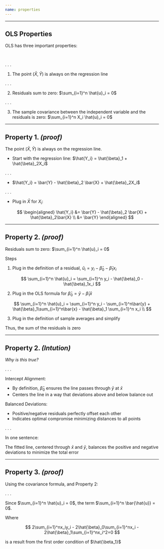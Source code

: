 ```yaml
---
name: properties
---
```


---

## OLS Properties

[OLS]{.hi} has [three]{.note} important properties:

<br>

. . .

1. The point $(\bar{X}, \bar{Y})$ is always on the regression line

. . .

2. Residuals sum to zero: $\sum_{i=1}^n \hat{u}_i = 0$

. . .

3. The sample covariance between the independent variable and the residuals is zero: $\sum_{i=1}^n X_i \hat{u}_i = 0$

---

## Property 1. _(proof)_

The point $(\bar{X}, \bar{Y})$ is always on the regression line.

- Start with the regression line: $\hat{Y_i} = \hat{\beta}_1 + \hat{\beta}_2X_i$

. . .

- $\hat{Y_i} = \bar{Y} - \hat{\beta}_2 \bar{X} + \hat{\beta}_2X_i$

. . .

- Plug in $\bar{X}$ for $X_i$:

$$
\begin{aligned}
\hat{Y_i} &= \bar{Y} - \hat{\beta}_2 \bar{X} + \hat{\beta}_2\bar{X} \\
&= \bar{Y}
\end{aligned}
$$

---

## Property [2.]{.note} _(proof)_ {.scrollable}


Residuals sum to zero: $\sum_{i=1}^n \hat{u}_i = 0$

[Steps]{.note} 

1. Plug in the definition of a residual, $\hat{u}_i = y_i - \hat{\beta}_0 - \hat{\beta}_1x_i$

$$
\sum_{i=1}^n \hat{u}_i = \sum_{i=1}^n y_i - \hat{\beta}_0 - \hat{\beta}_1x_i
$$

2. Plug in the OLS formula for $\hat{\beta}_0 = \bar{y}-\hat{\beta}_1\bar{x}$

$$
\sum_{i=1}^n \hat{u}_i = \sum_{i=1}^n y_i - \sum_{i=1}^n\bar{y} + \hat{\beta}_1\sum_{i=1}^n\bar{x} - \hat{\beta}_1 \sum_{i=1}^n x_i \\
$$

3. Plug in the definition of sample averages and simplify
   
\begin{align*}
 \sum_{i=1}^n \hat{u}_i & = \sum_{i=1}^n y_i - n \left( \frac{1}{n} \sum_{i=1}^n y_i \right) + \hat{\beta}_1 n \left(\frac{1}{n} \sum_{i=1}^n x_i\right) - \hat{\beta}_1 \sum_{i=1}^n x_i \\
 &= \sum_{i=1}^n \left(y_i -  y_i\right)  + \hat{\beta}_1 \sum_{i=1}^n\left( x_i - x_i\right) \\
 &=0
\end{align*}


Thus, the sum of the residuals is zero

---

## Property [2.]{.note} _(Intution)_

_Why is this true?_

. . .

[Intercept Alignment]{.note}: 

- By definition, $\hat{\beta}_0$ ensures the line passes through $\bar{y}$ at $\bar{x}$ 
- Centers the line in a way that deviations above and below balance out

[Balanced Deviations]{.note}: 

- Positive/negative residuals perfectly offset each other
- Indicates optimal compromise minimizing distances to all points

. . .

[In one sentence]{.note}:

The fitted line, centered through $\bar{x}$ and $\bar{y}$, balances the positive and negative deviations to minimize the total error

---

## Property 3. _(proof)_ {.scrollable}

Using the covariance formula, and Property 2:

\begin{equation}
Cov(x_i,\hat{u}_i) = \frac{1}{n-1}\sum_{i=1}^n(x_i-\bar{x})(\hat{u}_i-\bar{\hat{u}})
\end{equation}

. . .

Since $\sum_{i=1}^n \hat{u}_i = 0$, the term $\sum_{i=1}^n \bar{\hat{u}} = 0$.

\begin{align*}
Cov(x_i,\hat{u}_i) &= \frac{1}{n-1}\sum_{i=1}^nx_i\hat{u}_i-\bar{x}\hat{u}_i\\
&= \frac{1}{n-1}\sum_{i=1}^nx_i(y_i - \hat{\beta}_0 - \hat{\beta}_1x_i)-\frac{\bar{x}}{n-1}\sum_{i=1}^n\hat{u}_i\\
&= \frac{1}{n-1}\sum_{i=1}^nx_iy_i - \hat{\beta}_0\sum_{i=1}^nx_i - \hat{\beta}_1\sum_{i=1}^nx_i^2 \\
&= \frac{1}{2(n-1)}\left(2\sum_{i=1}^nx_iy_i - 2\hat{\beta}_0\sum_{i=1}^nx_i - 2\hat{\beta}_1\sum_{i=1}^nx_i^2 \right)\\
&= \frac{1}{2(n-1)}\left(0 \right)\\
&= 0  
\end{align*}

Where 

$$
2\sum_{i=1}^nx_iy_i - 2\hat{\beta}_0\sum_{i=1}^nx_i - 2\hat{\beta}_1\sum_{i=1}^nx_i^2=0
$$ 

is a result from the first order condition of $\hat{\beta_1}$



